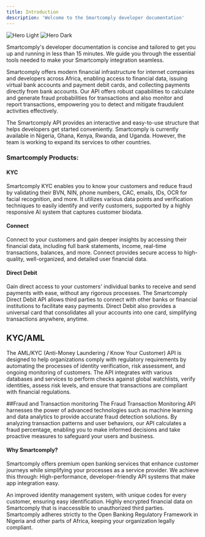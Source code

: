 ```yaml
---
title: Introduction
description: 'Welcome to the Smartcomply developer documentation'
---
```


<img
  className="block dark:hidden"
  src="/images/kyc.png"
  alt="Hero Light"
/>
<img
  className="hidden dark:block"
  src="/images/kyc.png"
  alt="Hero Dark"
/>

Smartcomply's developer documentation is concise and tailored to get you up and running in less than 15 minutes. We guide you through the essential tools needed to make your Smartcomply integration seamless.
<p>Smartcomply offers modern financial infrastructure for internet companies and developers across Africa, enabling access to financial data, issuing virtual bank accounts and payment debit cards, and collecting payments directly from bank accounts.
Our API offers robust capabilities to calculate and generate fraud probabilities for transactions and also monitor and report transactions, empowering you to detect and mitigate fraudulent activities effectively.</p>
<p>The Smartcomply API provides an interactive and easy-to-use structure that helps developers get started conveniently.
Smartcomply is currently available in Nigeria, Ghana, Kenya, Rwanda, and Uganda. However, the team is working to expand its services to other countries.</p>

<h3>Smartcomply Products:</h3>

<h4>KYC</h4>

<p>Smartcomply KYC enables you to know your customers and reduce fraud by validating their BVN, NIN, phone numbers, CAC, emails, IDs, OCR for facial recognition,
 and more. It utilizes various data points and verification techniques to easily identify and verify customers, 
 supported by a highly responsive AI system that captures customer biodata.</p>
<h4>Connect</h4>
<p>Connect to your customers and gain deeper insights by accessing their financial data, including full bank statements, income, real-time transactions, balances, and more. Connect provides secure access to high-quality, well-organized, and detailed user financial data.</p>

<h4>Direct Debit</h4>
Gain direct access to your customers' individual banks to receive and send payments with ease, without any rigorous processes. The Smartcomply Direct Debit API allows third parties to connect with other banks or financial institutions to facilitate easy payments. Direct Debit also provides a universal card that consolidates all your accounts into one card, simplifying transactions anywhere, anytime.

## KYC/AML

The AML/KYC (Anti-Money Laundering / Know Your Customer) API is designed to help organizations comply with regulatory requirements by automating the processes of identity verification, risk assessment, 
and ongoing monitoring of customers. The API integrates with various databases and services to perform checks against global watchlists, verify identities, assess risk levels, and ensure that transactions are compliant with financial regulations.

##Fraud and Transaction monitoring
The Fraud Transaction Monitoring API harnesses the power of advanced technologies such as machine learning and data analytics to provide accurate fraud detection solutions. 
By analyzing transaction patterns and user behaviors, our API calculates a fraud percentage, enabling you to make informed decisions and take proactive measures to safeguard your users and business.

<h4> Why Smartcomply? </h4>
Smartcomply offers premium open banking services that enhance customer journeys while simplifying your processes as a service provider. We achieve this through:
High-performance, developer-friendly API systems that make app integration easy.
<p>An improved identity management system, with unique codes for every customer, ensuring easy identification.
Highly encrypted financial data on Smartcomply that is inaccessible to unauthorized third parties. Smartcomply adheres strictly to the Open Banking Regulatory Framework in Nigeria and other parts of Africa, keeping your organization legally compliant.</p>


